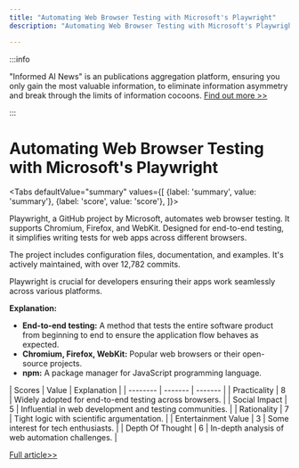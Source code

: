 ```yaml
---
title: "Automating Web Browser Testing with Microsoft's Playwright"
description: "Automating Web Browser Testing with Microsoft's Playwright"

---
```



:::info

"Informed AI News" is an publications aggregation platform, ensuring you only gain the most valuable information, to eliminate information asymmetry and break through the limits of information cocoons.  [Find out more >>](/)

:::

# Automating Web Browser Testing with Microsoft's Playwright


<Tabs
	defaultValue="summary"
	values={[
	{label: 'summary', value: 'summary'},
	{label: 'score', value: 'score'},
]}>
<TabItem value="summary">


Playwright, a GitHub project by Microsoft, automates web browser testing. It supports Chromium, Firefox, and WebKit. Designed for end-to-end testing, it simplifies writing tests for web apps across different browsers.

The project includes configuration files, documentation, and examples. It's actively maintained, with over 12,782 commits.

Playwright is crucial for developers ensuring their apps work seamlessly across various platforms.

**Explanation:**
- **End-to-end testing:** A method that tests the entire software product from beginning to end to ensure the application flow behaves as expected.
- **Chromium, Firefox, WebKit:** Popular web browsers or their open-source projects.
- **npm:** A package manager for JavaScript programming language.
</TabItem>
<TabItem value="score">
	| Scores     | Value   | Explanation |
	| -------- | ------- | ------- |
	| Practicality  | 8    | Widely adopted for end-to-end testing across browsers.    |
	| Social Impact | 5     | Influential in web development and testing communities.    |
	| Rationality    | 7    | Tight logic with scientific argumentation.    |
	| Entertainment Value    | 3    | Some interest for tech enthusiasts.    |
	| Depth Of Thought    | 6    | In-depth analysis of web automation challenges.    |
</TabItem>
</Tabs>

[Full article>>](https://github.com/microsoft/playwright)
